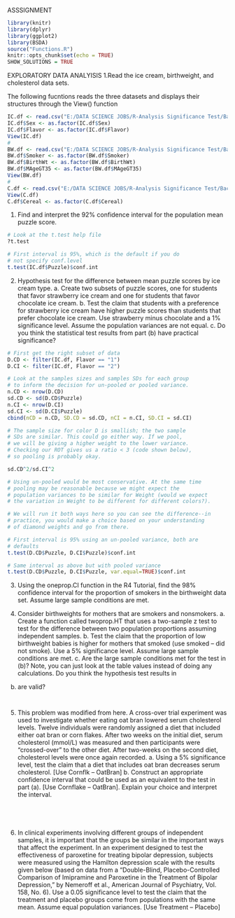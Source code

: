 
ASSSIGNMENT
```r
library(knitr)
library(dplyr)
library(ggplot2)
library(BSDA)
source("Functions.R")
knitr::opts_chunk$set(echo = TRUE)
SHOW_SOLUTIONS = TRUE
```
EXPLORATORY DATA ANALYISIS
1.Read the ice cream, birthweight, and cholesterol data sets.

The following fucntions reads the three datasets and displays their structures through the View() function

```r
IC.df <- read.csv("E:/DATA SCIENCE JOBS/R-Analysis Significance Test/Background/IceCream.csv", header=TRUE, as.is=TRUE)
IC.df$Sex <- as.factor(IC.df$Sex)
IC.df$Flavor <- as.factor(IC.df$Flavor)
View(IC.df)
#
BW.df <- read.csv("E:/DATA SCIENCE JOBS/R-Analysis Significance Test/Background/BirthWeight.csv", header=TRUE, as.is=TRUE)
BW.df$Smoker <- as.factor(BW.df$Smoker)
BW.df$BirthWt <- as.factor(BW.df$BirthWt)
BW.df$MAgeGT35 <- as.factor(BW.df$MAgeGT35)
View(BW.df)
#
C.df <- read.csv("E:/DATA SCIENCE JOBS/R-Analysis Significance Test/Background/Cholesterol.csv", header=TRUE, as.is=TRUE)
View(C.df)
C.df$Cereal <- as.factor(C.df$Cereal)
```
1. Find and interpret the 92% confidence interval for the population mean puzzle score.


```r
# Look at the t.test help file
?t.test

# First interval is 95%, which is the default if you do
# not specify conf.level
t.test(IC.df$Puzzle)$conf.int

```



2. Hypothesis test for the difference between mean puzzle scores by ice cream type. a. Create two subsets of puzzle scores, one for students that favor strawberry ice cream and one for students that favor chocolate ice cream. b. Test the claim that students with a preference for strawberry ice cream have higher puzzle scores than students that prefer chocolate ice cream. Use strawberry minus chocolate and a 1% significance level. Assume the population variances are not equal. c. Do you think the statistical test results from part (b) have practical significance? 
```r
# First get the right subset of data
D.CD <- filter(IC.df, Flavor == "1")
D.CI <- filter(IC.df, Flavor == "2")

# Look at the samples sizes and samples SDs for each group 
# to inform the decision for un-pooled or pooled variance.
n.CD <- nrow(D.CD)
sd.CD <- sd(D.CD$Puzzle)
n.CI <- nrow(D.CI)
sd.CI <- sd(D.CI$Puzzle)
cbind(nCD = n.CD, SD.CD = sd.CD, nCI = n.CI, SD.CI = sd.CI)

# The sample size for color D is smallish; the two sample
# SDs are similar. This could go either way. If we pool, 
# we will be giving a higher weight to the lower variance.
# Checking our ROT gives us a ratio < 3 (code shown below), 
# so pooling is probably okay.

sd.CD^2/sd.CI^2

# Using un-pooled would be most conservative. At the same time
# pooling may be reasonable because we might expect the
# population variances to be similar for Weight (would we expect
# the variation in Weight to be different for different colors?).

# We will run it both ways here so you can see the difference--in
# practice, you would make a choice based on your understanding
# of diamond weights and go from there.

# First interval is 95% using an un-pooled variance, both are
# defaults 
t.test(D.CD$Puzzle, D.CI$Puzzle)$conf.int

# Same interval as above but with pooled variance
t.test(D.CD$Puzzle, D.CI$Puzzle, var.equal=TRUE)$conf.int
```



3. Using the oneprop.CI function in the R4 Tutorial, find the 98% confidence interval for the proportion of smokers in the birthweight data set. Assume large sample conditions are met.



4. Consider birthweights for mothers that are smokers and nonsmokers.   a. Create a function called twoprop.HT that uses a two-sample z test to test for the difference between two population proportions assuming independent samples. b. Test the claim that the proportion of low birthweight babies is higher for mothers that smoked (use smoked – did not smoke). Use a 5% significance level. Assume large sample conditions are met. c. Are the large sample conditions met for the test in (b)? Note, you can just look at the table values instead of doing any calculations. Do you think the hypothesis test results in
(b) are valid? 
 ```
 
 
 ```
5. This problem was modified from here. A cross-over trial experiment was used to investigate whether eating oat bran lowered serum cholesterol levels. Twelve individuals were randomly assigned a diet that included either oat bran or corn flakes. After two weeks on the initial diet, serum cholesterol (mmol/L) was measured and then participants were “crossed-over” to the other diet. After two-weeks on the second diet, cholesterol levels were once again recorded.  a. Using a 5% significance level, test the claim that a diet that includes oat bran decreases serum cholesterol. [Use Cornflk – OatBran] b. Construct an appropriate confidence interval that could be used as an equivalent to the test in part (a). [Use Cornflake – OatBran]. Explain your choice and interpret the interval. 
```




```

 6. In clinical experiments involving different groups of independent samples, it is important that the groups be similar in the important ways that affect the experiment. In an experiment designed to test the effectiveness of paroxetine for treating bipolar depression, subjects were measured using the Hamilton depression scale with the results given below (based on data from a “Double-Blind, Placebo-Controlled Comparison of Imipramine and Paroxetine in the Treatment of Bipolar Depression,” by Nemeroff et al., American Journal of Psychiatry, Vol. 158, No. 6). Use a 0.05 significance level to test the claim that the treatment and placebo groups come from populations with the same mean. Assume equal population variances. [Use Treatment – Placebo]  

```


```